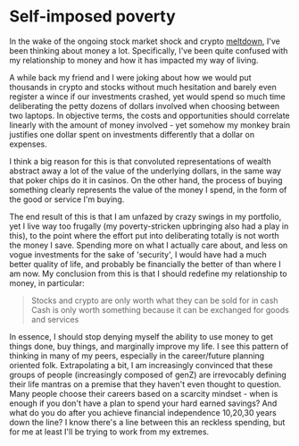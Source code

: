 # Self-imposed poverty

In the wake of the ongoing stock market shock and crypto [meltdown](https://www.cnbc.com/2022/06/18/bitcoin-sinks-below-20000-as-crypto-meltdown-intensifies.html), I've been thinking about money a lot. Specifically, I've been quite confused with my relationship to money and how it has impacted my way of living.

A while back my friend and I were joking about how we would put thousands in crypto and stocks without much hesitation and barely even register a wince if our investments crashed, yet would spend so much time deliberating the petty dozens of dollars involved when choosing between two laptops. In objective terms, the costs and opportunities should correlate linearly with the amount of money involved - yet somehow my monkey brain justifies one dollar spent on investments differently that a dollar on expenses.

I think a big reason for this is that convoluted representations of wealth abstract away a lot of the value of the underlying dollars, in the same way that poker chips do it in casinos. On the other hand, the process of buying something clearly represents the value of the money I spend, in the form of the good or service I'm buying.

The end result of this is that I am unfazed by crazy swings in my portfolio, yet I live way too frugally (my poverty-stricken upbringing also had a play in this), to the point where the effort put into deliberating totally is not worth the money I save. Spending more on what I actually care about, and less on vogue investments for the sake of 'security', I would have had a much better quality of life, and probably be financially the better of than where I am now. My conclusion from this is that I should redefine my relationship to money, in particular:

> Stocks and crypto are only worth what they can be sold for in cash
> Cash is only worth something because it can be exchanged for goods and services

In essence, I should stop denying myself the ability to use money to get things done, buy things, and marginally improve my life. I see this pattern of thinking in many of my peers, especially in the career/future planning oriented folk. Extrapolating a bit, I am increasingly convinced that these groups of people (increasingly composed of genZ) are irrevocably defining their life mantras on a premise that they haven't even thought to question. Many people choose their careers based on a scarcity mindset - when is enough if you don't have a plan to spend your hard earned savings? And what do you do after you achieve financial independence 10,20,30 years down the line? I know there's a line between this an reckless spending, but for me at least I'll be trying to work from my extremes.
